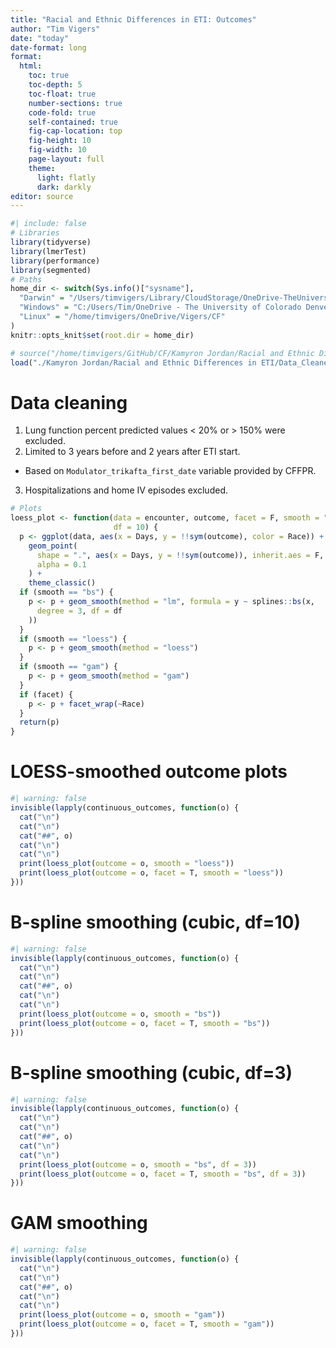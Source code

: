 ```yaml
---
title: "Racial and Ethnic Differences in ETI: Outcomes"
author: "Tim Vigers"
date: "today"
date-format: long
format:
  html:
    toc: true
    toc-depth: 5
    toc-float: true
    number-sections: true
    code-fold: true
    self-contained: true
    fig-cap-location: top
    fig-height: 10
    fig-width: 10
    page-layout: full
    theme:
      light: flatly
      dark: darkly
editor: source
---
```


```r
#| include: false
# Libraries
library(tidyverse)
library(lmerTest)
library(performance)
library(segmented)
# Paths
home_dir <- switch(Sys.info()["sysname"],
  "Darwin" = "/Users/timvigers/Library/CloudStorage/OneDrive-TheUniversityofColoradoDenver/Vigers/CF",
  "Windows" = "C:/Users/Tim/OneDrive - The University of Colorado Denver/Vigers/CF",
  "Linux" = "/home/timvigers/OneDrive/Vigers/CF"
)
knitr::opts_knit$set(root.dir = home_dir)
```

```r
# source("/home/timvigers/GitHub/CF/Kamyron Jordan/Racial and Ethnic Differences in ETI/create_outcomes_dataset.R")
load("./Kamyron Jordan/Racial and Ethnic Differences in ETI/Data_Cleaned/outcomes_dataset.RData")
```

# Data cleaning

1. Lung function percent predicted values < 20% or > 150% were excluded.
2. Limited to 3 years before and 2 years after ETI start.
  - Based on `Modulator_trikafta_first_date` variable provided by CFFPR.
3. Hospitalizations and home IV episodes excluded.

```r
# Plots
loess_plot <- function(data = encounter, outcome, facet = F, smooth = "bs",
                       df = 10) {
  p <- ggplot(data, aes(x = Days, y = !!sym(outcome), color = Race)) +
    geom_point(
      shape = ".", aes(x = Days, y = !!sym(outcome)), inherit.aes = F,
      alpha = 0.1
    ) +
    theme_classic()
  if (smooth == "bs") {
    p <- p + geom_smooth(method = "lm", formula = y ~ splines::bs(x,
      degree = 3, df = df
    ))
  }
  if (smooth == "loess") {
    p <- p + geom_smooth(method = "loess")
  }
  if (smooth == "gam") {
    p <- p + geom_smooth(method = "gam")
  }
  if (facet) {
    p <- p + facet_wrap(~Race)
  }
  return(p)
}
```

# LOESS-smoothed outcome plots

```r
#| warning: false
invisible(lapply(continuous_outcomes, function(o) {
  cat("\n")
  cat("\n")
  cat("##", o)
  cat("\n")
  cat("\n")
  print(loess_plot(outcome = o, smooth = "loess"))
  print(loess_plot(outcome = o, facet = T, smooth = "loess"))
}))
```

# B-spline smoothing (cubic, df=10)

```r
#| warning: false
invisible(lapply(continuous_outcomes, function(o) {
  cat("\n")
  cat("\n")
  cat("##", o)
  cat("\n")
  cat("\n")
  print(loess_plot(outcome = o, smooth = "bs"))
  print(loess_plot(outcome = o, facet = T, smooth = "bs"))
}))
```

# B-spline smoothing (cubic, df=3)

```r
#| warning: false
invisible(lapply(continuous_outcomes, function(o) {
  cat("\n")
  cat("\n")
  cat("##", o)
  cat("\n")
  cat("\n")
  print(loess_plot(outcome = o, smooth = "bs", df = 3))
  print(loess_plot(outcome = o, facet = T, smooth = "bs", df = 3))
}))
```

# GAM smoothing

```r
#| warning: false
invisible(lapply(continuous_outcomes, function(o) {
  cat("\n")
  cat("\n")
  cat("##", o)
  cat("\n")
  cat("\n")
  print(loess_plot(outcome = o, smooth = "gam"))
  print(loess_plot(outcome = o, facet = T, smooth = "gam"))
}))
```

<!-- # Segmented models -->

<!-- The following models are adjusted for age group and insurance status. First, a Gaussian mixed model is fit with random intercept for patient ID. Then, the `segmented.lme` function is applied to this mixed model, with no pre-specified starting values and `npsi = 2`. The change points are treated as random effects and allowed to vary within a person. -->

<!-- ## FEV1 -->

<!-- Based on visual inspection of the LOESS plots, I expect there to be a change in slope at around 0 and maybe a second one at around 1 year. -->

<!-- ```{r} -->
<!-- load("./Kamyron Jordan/Racial and Ethnic Differences in ETI/Data_Cleaned/segmented/fev1_single_cp_fit.RData") -->
<!-- plot(fev1_single_cp_fit) -->
<!-- summary(fev1_single_cp_fit) -->
<!-- load("./Kamyron Jordan/Racial and Ethnic Differences in ETI/Data_Cleaned/segmented/fev1_double_cp_fit.RData") -->
<!-- plot(fev1_double_cp_fit) -->
<!-- summary(fev1_double_cp_fit) -->
<!-- ``` -->

<!-- ## A Bayesian approach -->

<!-- ### FEV1 -->

<!-- ```{r} -->
<!-- #| eval: false -->
<!-- load("./Kamyron Jordan/Racial and Ethnic Differences in ETI/Data_Cleaned/fev1_single_cp_fit.RData") -->
<!-- load("./Kamyron Jordan/Racial and Ethnic Differences in ETI/Data_Cleaned/fev1_double_cp_fit.RData") -->
<!-- ``` -->

<!-- - Is the second change point due to who is being collected after one year out? -->

<!-- Look at 3 years before and two after -->

<!-- 2 years for 12 and up -->
<!-- 1.5 years for 6 -->
